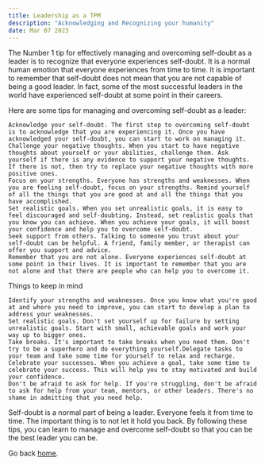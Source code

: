 ```yaml
---
title: Leadership as a TPM
description: "Acknowledging and Recognizing your humanity"
date: Mar 07 2023
---
```


The Number 1 tip for effectively managing and overcoming self-doubt as a leader is to recognize that everyone experiences self-doubt. It is a normal human emotion that everyone experiences from time to time. It is important to remember that self-doubt does not mean that you are not capable of being a good leader. In fact, some of the most successful leaders in the world have experienced self-doubt at some point in their careers.

Here are some tips for managing and overcoming self-doubt as a leader:

    Acknowledge your self-doubt. The first step to overcoming self-doubt is to acknowledge that you are experiencing it. Once you have acknowledged your self-doubt, you can start to work on managing it.
    Challenge your negative thoughts. When you start to have negative thoughts about yourself or your abilities, challenge them. Ask yourself if there is any evidence to support your negative thoughts. If there is not, then try to replace your negative thoughts with more positive ones.
    Focus on your strengths. Everyone has strengths and weaknesses. When you are feeling self-doubt, focus on your strengths. Remind yourself of all the things that you are good at and all the things that you have accomplished.
    Set realistic goals. When you set unrealistic goals, it is easy to feel discouraged and self-doubting. Instead, set realistic goals that you know you can achieve. When you achieve your goals, it will boost your confidence and help you to overcome self-doubt.
    Seek support from others. Talking to someone you trust about your self-doubt can be helpful. A friend, family member, or therapist can offer you support and advice.
    Remember that you are not alone. Everyone experiences self-doubt at some point in their lives. It is important to remember that you are not alone and that there are people who can help you to overcome it.

Things to keep in mind

    Identify your strengths and weaknesses. Once you know what you're good at and where you need to improve, you can start to develop a plan to address your weaknesses.
    Set realistic goals. Don't set yourself up for failure by setting unrealistic goals. Start with small, achievable goals and work your way up to bigger ones.
    Take breaks. It's important to take breaks when you need them. Don't try to be a superhero and do everything yourself.Delegate tasks to your team and take some time for yourself to relax and recharge.
    Celebrate your successes. When you achieve a goal, take some time to celebrate your success. This will help you to stay motivated and build your confidence.
    Don't be afraid to ask for help. If you're struggling, don't be afraid to ask for help from your team, mentors, or other leaders. There's no shame in admitting that you need help.

Self-doubt is a normal part of being a leader. Everyone feels it from time to time. The important thing is to not let it hold you back. By following these tips, you can learn to manage and overcome self-doubt so that you can be the best leader you can be.


Go back [home](/).    
